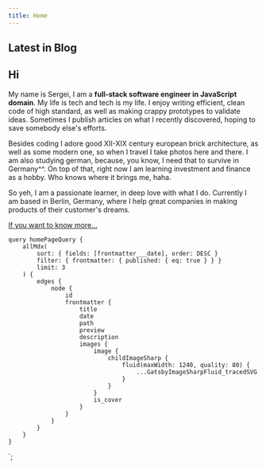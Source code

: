 ```yaml
---
title: Home
---
```



## Latest in Blog

<Container>
    <BlogPostList data={props.data.allMdx.edges} showLink />
</Container>

<Effect>

## Hi

My name is Sergei, I am a **full-stack software engineer in JavaScript domain**. My life is tech and tech is my life. I enjoy writing efficient, clean code of high standard, as well as making crappy prototypes to validate ideas. Sometimes I publish articles on what I recently discovered, hoping to save somebody else's efforts.

Besides coding I adore good XII-XIX century european brick architecture, as well as some modern one, so when I travel I take photos here and there. I am also studying german, because, you know, I need that to survive in Germany^^. On top of that, right now I am learning investment and finance as a hobby. Who knows where it brings me, haha.

So yeh, I am a passionate learner, in deep love with what I do. Currently I am based in Berlin, Germany, where I help great companies in making products of their customer's dreams.

[If you want to know more...](/story)

</Effect>

    query homePageQuery {
        allMdx(
            sort: { fields: [frontmatter___date], order: DESC }
            filter: { frontmatter: { published: { eq: true } } }
            limit: 3
        ) {
            edges {
                node {
                    id
                    frontmatter {
                        title
                        date
                        path
                        preview
                        description
                        images {
                            image {
                                childImageSharp {
                                    fluid(maxWidth: 1240, quality: 80) {
                                        ...GatsbyImageSharpFluid_tracedSVG
                                    }
                                }
                            }
                            is_cover
                        }
                    }
                }
            }
        }
    }
`;
